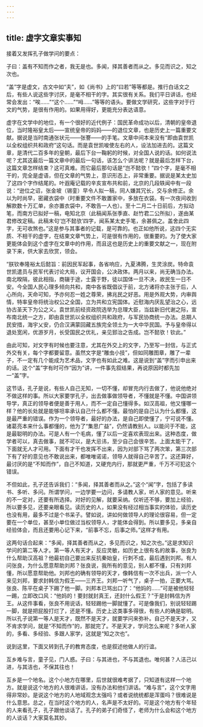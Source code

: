 ```yaml
---
---
---
```

title: 虚字文章实事知
---




接着又发挥孔子做学问的要点：

子曰：盖有不知而作之者，我无是也。多闻，择其善者而从之。多见而识之，知之次也。

“盖”字是虚文，古文中如“夫”，如《尚书》上的“曰若”等等都是。推行白话文之后，有些人说这些字讨厌，是毫不相干的字。其实很有关系。我们平日讲话，也经常会发出：“唉……”“这个……”“呣……”等等的语头。要做文学研究，这些字对于行文的气势，是很有作用的。如果用得好，更能充分表达语意。

虚字在文学中的地位，有一个很好的近代例子：国民革命成功以后，清朝的皇帝退位，当时隆裕皇太后——宣统皇帝的妈妈——的退位文章，也是历史上一篇重要文献。据说是当时南通张状元——张謇——的手笔。文章中间本来没有“即由袁世凯以全权组织共和政府”这句话。而是袁世凯唆使左右的人，设法加进去的。这篇文章，是清代二百多年的皇朝，最后下台一鞠躬的时候，对全国人说的话。如何说法呢？尤其这最后一篇文章中的最后一句话，该怎么个讲法呢？就是最后怎样下台，这篇文章怎样结束？这可真难。而它最后那句话是“岂不懿欤！”四个字，是毫不相干的，完全是虚语，但在文章的气势上，意识形态上，非常重要。据说是某太史加了这四个字作结尾的。叶遐庵记载的辛亥宣布共和前，北京的几段轶闻中有一段说：“逊位之诏，张金坡（锡銮）早令人拟一稿，同人嫌其冗长，交与余修正。余以为时尚早，密藏衣袋中（时重要文件不敢置家中，多放在衣袋。有一次夜间收到解款数十万汇单，余亦置衣袋中，不敢告一人也）。至十二月二十日前后，方拟动笔，而南方已拟好一稿，电知北京（此稿闻系张季直、赵竹君二公所拟），遂由某君修改定稿。此稿末句‘岂不懿欤’四字，闻系某太史手笔，余甚佩之。盖舍此四字，无可收煞也。”这是参与其事者的记载，是可靠的。也正如他所说，这四个无实质、不相干的虚字，在结束文章气势上，可是很有作用的，很重要的。为了使大家更能体会到这个虚字在文章中的作用，而且这也是历史上的重要文献之一，现在附录下来，供大家去欣赏，领会。

“朕钦奉隆裕太后懿旨：前因民军起事，各省响应，九夏沸腾，生灵涂炭。特命袁世凯遣员与民军代表讨论大局，议开国会，公决政体。两月以来，尚无确当办法。南北暌隔，彼此相指，商辍于途，士露于野，徒以国体一旦不决，故民生一日不安。今全国人民心理多倾向共和，南中各省既倡议于前，北方诸将亦主张于后，人心所向，天命可知，予亦何忍一姓之尊荣，拂兆民之好恶。用是外观大势，内审舆情，特率皇帝将统治权公之全国，立为共和立宪国体。近慰海内厌乱望治之心，远协古圣天下为公之义。袁世凯前经资政院选举为总理大臣，当兹新旧代谢之际，宣布南北统一之方，即由袁世凯以全权组织共和政府，与军民协商统一办法。总期人民安措，海宇乂安，仍合汉满蒙回藏五族完全领土为一大中华民国。予与皇帝得以退处宽闲，优游岁月，长受国民之优礼，亲见郅治之告成。岂不懿欤！钦此。”

由此可知，对文字有时候也要注意，尤其在外交上的文字，乃至写一封信，与正式外交有关，每个字都要留意。虽然文字是“雕虫小技”，但如同雕图章，雕了一辈子，不一定有几个能成为艺术品，文字也有如此之难。这是说到“盖”字而引申出来的话。这个“盖”字有时可作“因为”讲，一件事先叙结果，再说原因时都先加一“盖”字。

这节话，孔子是说，有些人自己无知，一切不懂，却冒充内行去做了，他说他绝对不做这样的事。所以大家要学孔子，出去做事做领导者，不懂就是不懂。中国讲领导学，真正的领导者便是善于用人，而不一定自己懂得多。如汉高祖，他又懂哪一样？他的长处就是能够坦率承认自己什么都不懂。最怕的是自己认为什么都懂，这是最严重的错误。作为一个领导者，最好的办法，是自己即使懂了，宁可说不懂。诸葛亮本来什么事都懂的，他为了“集思广益”，仍然请教别人。以能问于不能，这是最聪明的办法。可是人有一个毛病，懂了以后一定喜欢表现出来。这种态度，做学者可以，真去做事，就不可以，是大忌讳，至少自己会很辛苦。上面太能干了，下面就无人才可用。下面有才干也发挥不出来，因为对部下骂了两次笨，第三次部下有了好的意见也不敢说出来，都唯唯诺诺，领导人就得自己辛苦了。这还算好，最讨厌的是“不知而作”，自己不知道，又硬充内行，那就更严重，千万不可犯这个错误。

不但如此，孔子还告诉我们：“多闻，择其善者而从之。”这个“闻”字，包括了多读书、多听、多问。所谓学问，一边学要一边问，多请教人家，听人家的意见。听来的不一定对，还要有所选择。对好的见解，就要采纳。仅听还不够，要加上经验，所以要多见，还要亲眼看见。读历史的人，如果没有经过相当事实的体验，读历史也没有用，最多不过是个书呆子。譬如说，讲如何做领导人的理论很容易，但一定要在一个单位，甚至小单位做过当权领导人，才能体会得到。所以要多见，多亲自经验体会，而且还要用心记下来，“前事不忘，后事之师。”这样才有用。

这两句话合起来：“多闻，择其善者而从之，多见而识之，知之次也。”这是求知识学问的第二等人才。第一等人有天才，反应灵敏，如历史上很有名的故事，张良为什么帮助汉高祖？他最初自己要出来反抗秦始皇，行刺不成，最后遇到刘邦。有人问张良，为什么愿意帮助刘邦？张良说，我所有的意见，别人都不懂，只有刘邦懂，所以愿意帮助他。刘邦也的确有领导的天才，像韩信有一次不出兵，派一个人来见刘邦，要求封韩信为假王——三齐王。刘邦一听气了，桌子一拍，正要大骂。张良、陈平在桌子下踢了他一脚。刘邦本已骂出口了：“他妈的……”可是被他轻轻一踢，立即改口风：“他妈的！要封就封真王，还封什么假王？”于是封韩信为齐王。从这件事看，张良不用说话，轻轻踢他一脚就懂了。可是像我们，别说轻轻踢一脚，就是把屁股打烂了，还是不懂。历史上这类事多得很，有些人的确是聪明。所以孔子说第一等人是天才，既然不是天才，就要学问来弥补。自己不是天才，又不肯求学问，就是“不知而作”的，那就完了。不是天才，学问怎么来呢？多听人家的，多看、多经验、多跟人家学，这就是“知之次也”。

说到这里，下面又转到孔子的教育态度，也是叙述他做人的行谊。

互乡难与言，童子见，门人惑。子曰：与其进也，不与其退也。唯何甚？人洁己以进，与其洁也，不保其往也！

互乡是一个地名。这个小地方在哪里，后世就很难考据了，只知道有这样一个地方。就是说这个地方的人很难讲话，没有办法和他们讲话。“难与言”，这个文字用得非常妙。是说这个地方的人地域观念太强吗？或者说统统都是浑蛋吗？很难说是什么意思。总之，在当时这个地方的人，名声是不太好的。可是这个地方有个年轻的人来看孔子，孔子跟他谈话了。孔子的弟子们奇怪了，老师为什么会和这个地方的人谈话？大家莫名其妙。